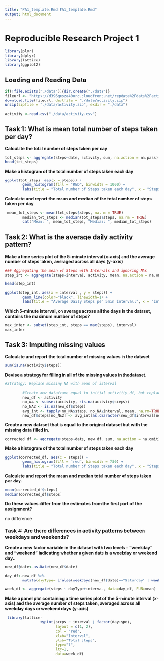 ```yaml
---
title: "PA1_template.Rmd PA1_template.Rmd"
output: html_document
---
```

# Reproducible Research Project 1
```r

library(plyr)
library(dplyr)
library(lattice)
library(ggplot2)
```

## Loading and Reading Data

```r

if(!file.exists("./data")){dir.create("./data")}
fileurl <- "https://d396qusza40orc.cloudfront.net/repdata%2Fdata%2Factivity.zip"
download.file(fileurl, destfile = "./data/activity.zip")
unzip(zipfile = "./data/activity.zip", exdir = "./data")
        
activity <-read.csv("./data/activity.csv")

```
## Task 1: What is mean total number of steps taken per day?


**Calculate the total number of steps taken per day**

```r

tot_steps <- aggregate(steps~date, activity, sum, na.action = na.pass)
head(tot_steps)
```
        

**Make a histogram of the total number of steps taken each day**

```r

ggplot(tot_steps, aes(x = steps)) +
        geom_histogram(fill = "RED", binwidth = 1000) +
        labs(title = "Total number of Steps taken each day", x = "Steps per day", y = "Frequency")

```
        
**Calculate and report the mean and median of the total number of steps taken per day**

```r

 mean_tot_steps <- mean(tot_steps$steps, na.rm = TRUE)
        median_tot_steps <- median(tot_steps$steps, na.rm = TRUE)     
        cat("Mean: ", mean_tot_steps, "Median: ", median_tot_steps)
```
        

##  Task 2: What is the average daily activity pattern?

**Make a time series plot of the 5-minute interval (x-axis) and the average number of steps taken, averaged across all days (y-axis)**

```r

### Aggregating the mean of Steps with Intervals and ignoring NAs
step_int <- aggregate(steps~interval, activity, mean, na.action = na.omit)

head(step_int)

ggplot(step_int, aes(x = interval , y = steps)) +
        geom_line(color="black", linewidth=1) + 
        labs(title = "Average Daily Steps per 5min Intervall", x = "Interval", y = "Avg. Daily Steps")

```

**Which 5-minute interval, on average across all the days in the dataset, contains the maximum number of steps?**

```r

max_inter <- subset(step_int, steps == max(steps), interval)
max_inter

```


## Task 3: Imputing missing values
        
**Calculate and report the total number of missing values in the dataset **

```r

sum(is.na(activity$steps))

```
        
**Devise a strategy for filling in all of the missing values in thedataset.** 
        
```r
#Strategy: Replace missing NA with mean of interval
        
        #Create new dataframe equal to initial activitiy_df, but replacing NA with mean of interval
        new_df <- activity
        no_NA <- subset(activity, !is.na(activity$steps))
        no_NA2 <- is.na(new_df$steps)
        avg_int <- tapply(no_NA$steps, no_NA$interval, mean, na.rm=TRUE, simplify=T)
        new_df$steps[no_NA2] <- avg_int[as.character(new_df$interval[no_NA2])]

```
        
**Create a new dataset that is equal to the original dataset but with the missing data filled in. **


```r

corrected_df <- aggregate(steps~date, new_df, sum, na.action = na.omit)

```
                
     
**Make a histogram of the total number of steps taken each day ** 

```r
ggplot(corrected_df, aes(x = steps)) +
        geom_histogram(fill = "red", binwidth = 750) +
        labs(title = "Total number of Steps taken each day", x = "Steps per day", y = "Frequency")
```


**Calculate and report the mean and median total number of steps taken  per day.**

```r
mean(corrected_df$steps)
median(corrected_df$steps)
```              



**Do these values differ from the estimates from the first part of the assignment?**

no difference

### Task 4: Are there differences in activity patterns between weekdays and weekends?

**Create a new factor variable in the dataset with two levels – “weekday” and “weekend” indicating whether a given date is a weekday or weekend day.**. 
```r
new_df$date<-as.Date(new_df$date)

day_df<-new_df %>% 
        mutate(dayType= ifelse(weekdays(new_df$date)=="Saturday" | weekdays(new_df$date)=="Sunday", "Weekend", "Weekday"))

week_df <- aggregate(steps ~ dayType+interval, data=day_df, FUN=mean)
```


**Make a panel plot containing a time series plot of the 5-minute interval (x-axis) and the average number of steps taken,   averaged across all weekday days or weekend days (y-axis)**

```r

 library(lattice)
                xyplot(steps ~ interval | factor(dayType),
                       layout = c(1, 2),
                       col = "red",
                       xlab="Interval",
                       ylab="Total steps",
                       type="l",
                       lty=1,
                       data=week_df)

```
